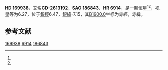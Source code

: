 {{Starbox begin
| name = HD 169938
}}
{{Starbox observe
| epoch = [[J2000.0|J2000.0]]
| constell = {{星座名待查}}<ref name=SIMBAD>{{cite web
 | url=http://simbad.u-strasbg.fr/simbad/sim-id?Ident=HR+6914
 | title=Pulsating variable Star
 | publisher=Centre de Données astronomiques de Strasbourg
 | work=SIMBAD
 | accessdate=2012-07-13
 | archive-date=2020-09-02
 | archive-url=https://web.archive.org/web/20200902193432/http://simbad.u-strasbg.fr/simbad/sim-id?Ident=HR+6914
 | dead-url=no
 }}</ref><ref name=DATA>{{cite web
 | url=http://vizier.u-strasbg.fr/viz-bin/VizieR-5?-out.add=.&-source=5050&-corr=PK=HR&-out.max=9999&HR=6914
 | title=VizieR Detailed Page
 | accessdate=2012-07-13
 | archive-date=2020-09-02
 | archive-url=https://web.archive.org/web/20200902191405/http://vizier.u-strasbg.fr/viz-bin/VizieR-5?-out.add=.&-source=5050&-corr=PK%3DHR&-out.max=9999&HR=6914
 | dead-url=no
 }}</ref>
| 星官 = 
| ra = {{RA|18|28|6.2}}<ref name=SIMBAD /><ref name=DATA />
| dec = {{DEC|-26|45|26}}<ref name=SIMBAD /><ref name=DATA />
| appmag_v = 6.27<ref name=SIMBAD /><ref name=DATA />
}}
{{Starbox character
| class = A3/4V<ref name=SIMBAD /><ref name=DATA />
| b-v = 0.16<ref name=SIMBAD /><ref name=DATA />
| u-b = <ref name=SIMBAD /><ref name=DATA />
| r-i = <ref name=SIMBAD /><ref name=DATA />
| variable = 
}}
{{Starbox astrometry
| radial_v = 
| prop_mo_ra = -30
| parallax = 
| p_error = 
}}
{{Starbox catalog
| names =CD-2613192，[[SAO星表|SAO]] 186843，[[HD星表|HD]] 169938，[[HR星表|HR]] 6914}}
{{Starbox reference |Simbad=HR+6914}}
{{Starbox end}}

'''HD 169938'''，又名'''CD-2613192'''，'''SAO 186843'''、'''HR 6914'''，是一颗恒星<ref name=SIMBAD /><ref name=DATA />，视星等为6.27，位于[[銀道座標系|銀經]]6.47，[[銀道座標系|銀緯]]-7.15，其[[B1900.0|B1900.0]]坐标为赤經{{RA|18|21|51.7}}，赤緯{{DEC|-26|-7.15|1}}。

== 参考文献 ==
{{reflist}}

{{star-stub}}

[[Category:HD和HDE天體|169938]]
[[Category:HR天體|6914]]
[[Category:SAO天體|186843]]